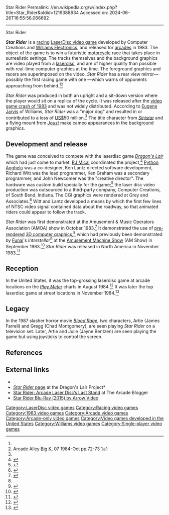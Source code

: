 Star Rider
Permalink: //en.wikipedia.org/w/index.php?title=Star_Rider&oldid=1219388634
Accessed on: 2024-06-26T16:55:56.066692



------
Star Rider
{{more citations needed|date=January 2017}}
{{Infobox video game
| title = Star Rider
| image = Star Rider arcade flyer.png
| caption = Sales flyer showing the arcade cabinet
| developer = [[Williams Electronics]]
| publisher = Williams Electronics
| designer = [[RJ Mical]]<br>[[John Newcomer]]<br>[[Python Anghelo]]
| artist = [[Python Anghelo]]
| programmer = Richard Witt<br>Ken Graham
| platforms = [[Arcade game|Arcade]]
| released = {{vgrelease|NA|[[1983 in video gaming|November 1983]]}}
| genre = [[Racing game|Racing]]
| modes = [[Single-player]]
| arcade system = Williams 6809 Rev.1 Videodisk
}}

'''''Star Rider''''' is a [[racing game|racing]] [[LaserDisc video game]] developed by Computer Creations and [[Williams Electronics]], and released for [[arcade game|arcades]] in 1983. The object of the game is to win a futuristic [[motorcycle]] race that takes place in surrealistic settings.  The tracks themselves and the background graphics are video played from a [[laserdisc]], and are of higher quality than possible with real-time computer graphics at the time. The foreground graphics and racers are superimposed on the video. ''Star Rider'' has a rear view mirror&mdash;possibly the first racing game with one &mdash;which warns of opponents approaching from behind.<ref name="gorzelany"/><ref name="bigk">Arcade Alley [[Big K (magazine)|Big K]], 07 1984-Oct pp.72-73 [https://computerarchive.org/files/computer/magazines/big-k/Big_K_Issue_07_1984_Oct.pdf#page=74]</ref>

''Star Rider'' was produced in both an upright and a sit-down version where the player would sit on a replica of the cycle. It was released after the [[North American video game crash of 1983|video game crash of 1983]] and was not widely distributed. According to [[Eugene Jarvis]] of Williams, ''Star Rider'' was a "major dog" and resulted in or contributed to a loss of [[US$]]50 million.<ref name="halcyon"/> The title character from ''[[Sinistar]]'' and a flying mount from ''[[Joust (video game)|Joust]]'' make cameo appearances in the background graphics.

==Development and release==
The game was conceived to compete with the laserdisc game ''[[Dragon's Lair]]'' which had just come to market.{{citation needed|date=April 2014}} [[RJ Mical]] coordinated the project,<ref>{{cite web|title=Work History of RJ Mical|url=http://www.mical.org/workhistory/}}</ref> [[Python Anghelo]] was a co-designer, Ken Lantz directed software development, Richard Witt was the lead programmer, Ken Graham was a secondary programmer, and John Newcomer was the "creative director". The hardware was custom build specially for the game;<ref>{{cite web|title=System 16|url=http://www.system16.com/hardware.php?id=592&page=1#3083}}</ref> the laser disc video production was outsourced to a third-party company, Computer Creations, of South Bend, Indiana. The CGI graphics were rendered at Grey and Associates.<ref>{{cite web|title=Interview with Ken Graham|url=https://nantucketebooks.com/ebooks/atgonzalez/Interview_With_Ken_Graham.html#INTERVIEW}}</ref> Witt and Lantz developed a means by which the first few lines of NTSC video signal contained data about the roadway, so that animated riders could appear to follow the track.

''Star Rider'' was first demonstrated at the Amusement & Music Operators Association (AMOA) show in October 1983.<ref name="CashMachine">{{cite magazine |title=Cash Machine |magazine=[[Cash Box]] |date=November 12, 1983 |pages=30–4 |url=https://worldradiohistory.com/Archive-All-Music/Cash-Box/80s/1983/CB-1983-11-12.PDF#page=32}}</ref> It demonstrated the use of [[pre-rendered]] [[3D computer graphics]],<ref name="gorzelany"/> which had previously been demonstrated by [[Funai]]'s ''Interstellar''<ref name="GM226">{{cite magazine|title=立体CGを駆使したVDゲーム 〜 未来の宇宙戦争 〜 フナイから 『インターステラー』|trans-title=VD Game That Makes Full Use of 3D CG – Future Space War: "Interstellar" from Funai|magazine=[[:ja:ゲームマシン|Game Machine]]|publisher=[[:ja:アミューズメント通信社|Amusement Press, Inc.]]|issue=226|date=15 December 1983|page=24|lang=ja|url=https://onitama.tv/gamemachine/pdf/19831215p.pdf#page=13}}</ref> at the [[Amusement Machine Show]] (AM Show) in September 1983.<ref>{{cite magazine|title=Overseas Readers Column: 21st AM Show Of Tokyo Held Heralding The Age Of The Video Disk|magazine=[[:ja:ゲームマシン|Game Machine]]|issue=223|publisher=[[:ja:アミューズメント通信社|Amusement Press, Inc.]]|date=1 November 1983|page=34|lang=ja|url=https://onitama.tv/gamemachine/pdf/19831101p.pdf#page=18}}</ref> ''Star Rider'' was released in North America in November 1983.<ref>{{cite magazine |title=Manufacturers Equipment |magazine=[[Cash Box]] |date=November 26, 1983 |page=34 |url=https://worldradiohistory.com/Archive-All-Music/Cash-Box/80s/1983/CB-1983-11-26.PDF#page=34}}</ref>

==Reception==
In the United States, it was the top-grossing laserdisc game at arcade locations on the ''[[Play Meter]]'' charts in August 1984.<ref name="August">{{cite magazine |title=National Play Meter |magazine=[[Play Meter]] |date=August 15, 1984}}</ref> It was later the top laserdisc game at street locations in November 1984.<ref name="November">{{cite magazine |title=National Play Meter |magazine=[[Play Meter]] |date=15 November 1984 |volume=10 |issue=21 |pages=28–9 |url=https://archive.org/details/play-meter-volume-10-number-21-november-15th-1984-600DPI/Play%20Meter%20-%20Volume%2010%2C%20Number%2021%20-%20November%2015th%201984%20%28Compressed%29/page/28}}</ref>

==Legacy==
In the 1987 slasher horror movie ''[[Blood Rage]]'', two characters, Artie (James Farrell) and Gregg (Chad Montgomery), are seen playing ''Star Rider'' on a television set. Later, Artie and Julie (Jayne Bentzen) are seen playing the game but using joysticks to control the screen.{{Citation needed|date=May 2020}}

==References==
{{Reflist|refs=
<ref name="halcyon">{{cite book|last1=Hague|first1=James|title=Halcyon Days: Interviews with Classic Computer and Video Game Programmers|url=http://www.dadgum.com/halcyon/BOOK/JARVIS.HTM|date=1997}}</ref>
<ref name="gorzelany">{{cite journal|last1=Gorzelany|first1=Jim|title=Going Full Cycle|journal=Video Games|date=April 1984|volume=2|issue=7|pages=24–29|url=https://archive.org/stream/Video_Games_Volume_2_Number_07_1984-04_Pumpkin_Press_US#page/n24/mode/2up}}</ref>
}}

==External links==
*{{KLOV game|id=9768}}
* [http://www.dragons-lair-project.com/games/pages/sr.asp ''Star Rider'' page] at the Dragon's Lair Project* 
* [https://arcadeblogger.com/2018/02/02/star-rider-arcade-laser-discs-last-stand/ Star Rider: Arcade Laser Disc’s Last Stand] at The Arcade Blogger
*[https://www.arrowvideo.com/product/blood-rage/693 Star Rider Blu-Ray (2015) by Arrow Video]

[[Category:LaserDisc video games]]
[[Category:Racing video games]]
[[Category:1983 video games]]
[[Category:Arcade video games]]
[[Category:Arcade-only video games]]
[[Category:Video games developed in the United States]]
[[Category:Williams video games]]
[[Category:Single-player video games]]